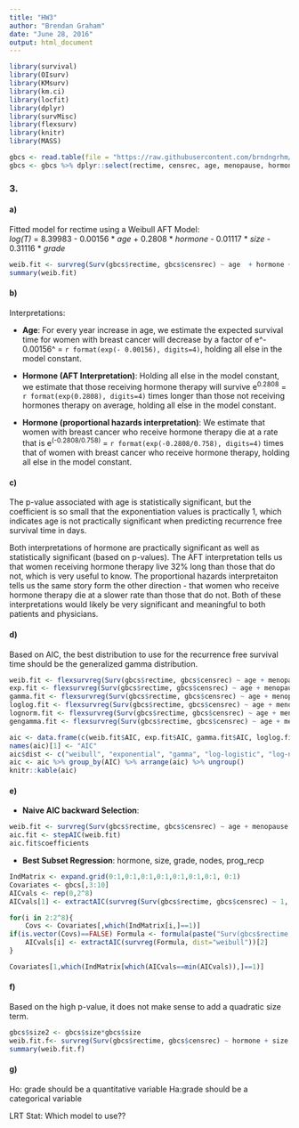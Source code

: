 ```yaml
---
title: "HW3"
author: "Brendan Graham"
date: "June 28, 2016"
output: html_document
---
```


```r
library(survival)
library(OIsurv)
library(KMsurv)
library(km.ci)
library(locfit)
library(dplyr)
library(survMisc)
library(flexsurv)
library(knitr)
library(MASS)

gbcs <- read.table(file = "https://raw.githubusercontent.com/brndngrhm/survival_analysis/master/data/gbcs.txt", header = T, stringsAsFactors = F)
gbcs <- gbcs %>% dplyr::select(rectime, censrec, age, menopause, hormone, size, grade, nodes, prog_recp, estrg_recp)

```

### 3.
#### a) 
Fitted model for rectime using a Weibull AFT Model:  
_log(T)_ = 8.39983 - 0.00156 * _age_ + 0.2808 * _hormone_ - 0.01117 * _size_ - 0.31116 * _grade_
```r
weib.fit <- survreg(Surv(gbcs$rectime, gbcs$censrec) ~ age  + hormone + size + grade, data=gbcs, dist="weibull")
summary(weib.fit)
```

#### b)  
Interpretations:  

* __Age__: For every year increase in age, we estimate the expected survival time for women with breast cancer will decrease by a factor of e^- 0.00156^ = `r format(exp(- 0.00156), digits=4)`, holding all else in the model constant.  

* __Hormone (AFT Interpretation)__: Holding all else in the model constant, we estimate that those receiving hormone therapy will survive e^0.2808^ = `r format(exp(0.2808), digits=4)` times longer than those not receiving hormones therapy on average, holding all else in the model constant.  

* __Hormone (proportional hazards interpretation)__: We estimate that women with breast cancer who receive hormone therapy die at a rate that is e^(-0.2808/0.758)^ = `r format(exp(-0.2808/0.758), digits=4)` times that of women with breast cancer who receive hormone therapy, holding all else in the model constant.


#### c)
The p-value associated with age is statistically significant, but the coefficient is so small that the exponentiation values is practically 1, which indicates age is not practically significant when predicting recurrence free survival time in days.  

Both interpretations of hormone are practically significant as well as statistically significant (based on p-values). The AFT interpretation tells us that women receiving hormone therapy live 32% long than those that do not, which is very useful to know. The proportional hazards interpretaiton tells us the same story form the other direction - that women who receive hormone therapy die at a slower rate than those that do not. Both of these interpretations would likely be very significant and meaningful to both patients and physicians.

#### d)
Based on AIC, the best distribution to use for the recurrence free survival time should be the generalized gamma distribution.  
```r
weib.fit <- flexsurvreg(Surv(gbcs$rectime, gbcs$censrec) ~ age + menopause + hormone + size  + grade + nodes + prog_recp + estrg_recp, data=gbcs, dist="weibull")
exp.fit <- flexsurvreg(Surv(gbcs$rectime, gbcs$censrec) ~ age + menopause + hormone + size  + grade + nodes + prog_recp + estrg_recp, data=gbcs, dist="exponential")
gamma.fit <- flexsurvreg(Surv(gbcs$rectime, gbcs$censrec) ~ age + menopause + hormone + size  + grade + nodes + prog_recp + estrg_recp, data=gbcs, dist="gamma")
loglog.fit <- flexsurvreg(Surv(gbcs$rectime, gbcs$censrec) ~ age + menopause + hormone + size  + grade + nodes + prog_recp + estrg_recp, data=gbcs, dist="llogis")
lognorm.fit <- flexsurvreg(Surv(gbcs$rectime, gbcs$censrec) ~ age + menopause + hormone + size  + grade + nodes + prog_recp + estrg_recp, data=gbcs, dist="lnorm")
gengamma.fit <- flexsurvreg(Surv(gbcs$rectime, gbcs$censrec) ~ age + menopause + hormone + size  + grade + nodes + prog_recp + estrg_recp, data=gbcs, dist="gengamma")

aic <- data.frame(c(weib.fit$AIC, exp.fit$AIC, gamma.fit$AIC, loglog.fit$AIC, lognorm.fit$AIC, gengamma.fit$AIC))
names(aic)[1] <- "AIC"
aic$dist <- c("weibull", "exponential", "gamma", "log-logistic", "log-normal", "gen. gamma")
aic <- aic %>% group_by(AIC) %>% arrange(aic) %>% ungroup()
knitr::kable(aic)
```

#### e)
* __Naive AIC backward Selection__:
```r
weib.fit <- survreg(Surv(gbcs$rectime, gbcs$censrec) ~ age + menopause + hormone + size  + grade + nodes + prog_recp + estrg_recp, data=gbcs, dist="weibull")
aic.fit <- stepAIC(weib.fit)
aic.fit$coefficients

```


* __Best Subset Regression__: hormone, size, grade, nodes, prog_recp

```r
IndMatrix <- expand.grid(0:1,0:1,0:1,0:1,0:1,0:1,0:1, 0:1)
Covariates <- gbcs[,3:10]
AICvals <- rep(0,2^8)
AICvals[1] <- extractAIC(survreg(Surv(gbcs$rectime, gbcs$censrec) ~ 1, dist="weibull"))[2]

for(i in 2:2^8){
	Covs <- Covariates[,which(IndMatrix[i,]==1)]
if(is.vector(Covs)==FALSE) Formula <- formula(paste("Surv(gbcs$rectime, gbcs$censrec) ~ ", paste(Covs, collapse=" + "))) else Formula <- formula(Surv(gbcs$rectime, gbcs$censrec) ~ Covs)
	AICvals[i] <- extractAIC(survreg(Formula, dist="weibull"))[2]
}

Covariates[1,which(IndMatrix[which(AICvals==min(AICvals)),]==1)]

```

#### f)
Based on the high p-value, it does not make sense to add a quadratic size term.

```r
gbcs$size2 <- gbcs$size*gbcs$size
weib.fit.f<- survreg(Surv(gbcs$rectime, gbcs$censrec) ~ hormone + size  + grade + nodes + prog_recp + size2, data=gbcs, dist="weibull")
summary(weib.fit.f)

```

#### g)
Ho: grade should be a quantitative variable
Ha:grade should be a categorical variable

LRT Stat: Which model to use??

```r


```

